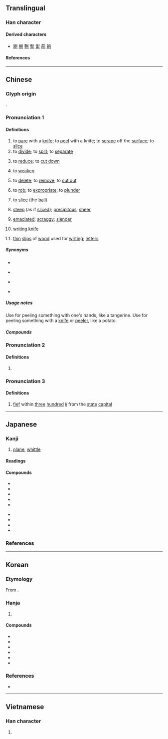 {{character info}}
==Translingual==

===Han character===
{{stroke order|strokes=9}}
{{Han char|rn=18|rad=刀|as=07|sn=9|four=92200|canj=FBLN|ids=⿰肖刂}}

====Derived characters====
* [[𠸑]] [[䌃]] [[鞩]] [[揱]] [[𦂗]] [[萷]] [[箾]]

====References====
{{Han ref|kx=0140.050|dkj=38895|dj=0317.110|hdz=10341.020|uh=524A}}

----

==Chinese==
{{zh-forms}}

===Glyph origin===
{{Han etym}}
{{Han compound|肖|刀|alt2=刂|ls=psc|c1=p|c2=s}}.

===Pronunciation 1===
{{zh-pron
|m=xiāo,xuē,xuè,2nb=Mainland,3nb=Taiwan
|m_note=xiāo - vernacular (“to pare; to slice the ball”); xuē/xuè - literary
|c=soek3
|h=pfs=siok
|md=siók
|mn=siah
|mn-t=siah4
|w=4xiaq
|mc=y
|oc=2+3,1
|ma=Zh-xiao.ogg
|cat=v,a,n
}}

====Definitions====
{{zh-hanzi}}

# to [[pare]] with a [[knife]]; to [[peel]] with a knife; to [[scrape]] off the [[surface]]; to [[slice]]
# to [[divide]]; to [[split]]; to [[separate]]
# {{lb|zh|literary|or in compounds}} to [[reduce]]; to [[cut down]]
# {{lb|zh|literary|or in compounds}} to [[weaken]]
# {{lb|zh|literary|or in compounds}} to [[delete]]; to [[remove]]; to [[cut out]]
# {{lb|zh|literary|or in compounds}} to [[rob]]; to [[expropriate]]; to [[plunder]]
# {{lb|zh|table tennis}} to [[slice]] (the [[ball]])
# {{lb|zh|ideophonic}} [[steep]] (as if [[sliced]]); [[precipitous]]; [[sheer]]
# {{lb|zh|ideophonic}} [[emaciated]]; [[scraggy]]; [[slender]]
# {{lb|zh|historical}} [[書刀|writing knife]]
# {{lb|zh|historical}} [[thin]] [[slip]]s of [[wood]] used for [[writing]]; [[letters]]

=====Synonyms=====
* {{s|to reduce}}
{{zh-syn-saurus|減少}}
* {{s|to weaken}}
{{zh-syn-saurus|削弱}}
* {{s|to remove}}
{{zh-syn-saurus|排除}}
* {{s|to plunder}}
{{zh-syn-saurus|掠奪}}

=====Usage notes=====
Use {{zh-m|剝}} for peeling something with one's hands, like a tangerine. Use {{zh-m|削}} for peeling something with a [[knife]] or [[peeler]], like a potato.

=====Compounds=====
{{zh-der|fold=1|侵削|刀削冰|刀削麵|切削|刮削|刻削|削價|削地|削壁|削奪|削平|削弱|削成|削方為圓|削木為吏|削正|削減|削牘|削球|削瘦|削職|削肩|削色|削草|削蔥|削觚為圓|削足就履|削足適履|削趾適屨|削鉛筆|削鐵如泥|削除|削髮|削髮披緇|削髮為僧|削麵|剗削|剝削|剝削小民|剝削者|奏削|宋斤魯削|戌削|批削|改削|斧削|斲削|日削月朘|日朘月削|春秋筆削|朘削|洗削更革|減削|磨削|筆削|編削|蜂腰削背|蠲削|鉋削|銑削|銼削|削跡|瘦削}}

===Pronunciation 2===
{{zh-pron
|m=qiào
|c=
|dial=n
|cat=n
}}

====Definitions====
{{zh-hanzi}}

# {{zh-original|鞘|[[sword]] [[sheath]]}}

===Pronunciation 3===
{{zh-pron
|m=shào
|c=
|dial=n
|oc=1,n
|cat=n
}}

====Definitions====
{{zh-hanzi}}

# {{lb|zh|historical}} [[fief]] within [[three]] [[hundred]] ''[[li]]'' from the [[state]] [[capital]]

{{zh-cat|Intermediate}}

----

==Japanese==
{{ja-kanji forms-IVS
|vs1=01
|vs2=03
|col-vs1=aj
|col-vs2=hdmj
|pic-kyu=U524a-kyu.svg
|ref={{R:ja:KDJ|300|200}}
}}

===Kanji===
{{ja-kanji|grade=c|rs=刀07}}

# [[plane]], [[whittle]]

====Readings====
{{ja-readings
|goon=さく, しょう<せう
|kanon=しゃく, しょう<せう
|kun=けず-る<けづ-る, そ-ぐ, そ-げる<そ-ぐ ,はつ-る
}}

====Compounds====
{{der-top|Compounds}}
* {{ja-r|荒%削り|あら%けずり}}
* {{ja-r|掘%削|くっ%さく}}
* {{ja-r|削り節|けずりぶし}}
* {{ja-r|削%岩%機|さく%がん%き}}
* {{ja-r|削%減|さく%げん}}
{{mid2}}
* {{ja-r|削%除|さく%じょ}}
* {{ja-r|削%孔|さっ%こう}}
* {{ja-r|切%削|せっ%さく}}
* {{ja-r|添%削|てん%さく}}
{{der-bottom}}

===References===
<references/>

----

==Korean==

===Etymology===
From {{der|ko|ltc|-}} {{ltc-l|削|id=1}}.

===Hanja===
{{ko-hanja-search}}
{{ko-hanja|깎다|깎을|삭}}

# {{hanja form of|삭|[[cut]]}}

====Compounds====
{{der-top3|Compounds}}
* {{ko-l|절삭|切削}}
* {{ko-l|연삭|硏削}}
* {{ko-l|삭감|削減}}
* {{ko-l|삭발|削髮}}
* {{ko-l|삭제|削除}}
* {{ko-l|첨삭|添削}}
{{der-bottom}}

===References===
* {{R:hanjadoc|790}}

----

==Vietnamese==

===Han character===
{{vi-readings|reading=[[tước]], [[tược]], [[tướt]], [[tượt]]|rs=刀07}}

# {{rfdef|vi|sort=刀07}}